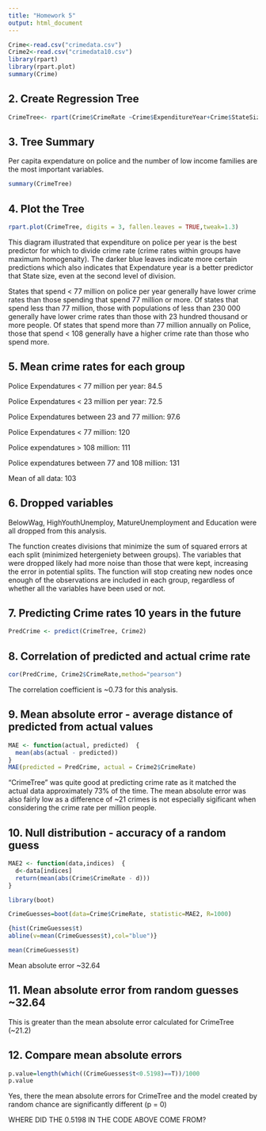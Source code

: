 ---
title: "Homework 5"
output: html_document
---
```{r}
Crime<-read.csv("crimedata.csv")
Crime2<-read.csv("crimedata10.csv")
library(rpart)
library(rpart.plot)
summary(Crime)
```

## 2. Create Regression Tree

```{r}
CrimeTree<- rpart(Crime$CrimeRate ~Crime$ExpenditureYear+Crime$StateSize+Crime$BelowWage+Crime$HighYouthUnemploy+Crime$MatureUnemployment+Crime$Education, data = Crime)
```

## 3. Tree Summary

Per capita expendature on police and the number of low income families are the most important variables.

```{r}
summary(CrimeTree)
```


## 4. Plot the Tree

```{r}
rpart.plot(CrimeTree, digits = 3, fallen.leaves = TRUE,tweak=1.3)
```


This diagram illustrated that expenditure on police per year is the best predictor for which to divide crime rate (crime rates within groups have maximum homogenaity). The darker blue leaves indicate more certain predictions which also indicates that Expendature year is a better predictor that State size, even at the second level of division. 


States that spend < 77 million on police per year generally have lower crime rates than those spending that spend 77 million or more. Of states that spend less than 77 million, those with populations of less than 230 000 generally have lower crime rates than those with 23 hundred thousand or more people. Of states that spend more than 77 million annually on Police, those that spend < 108 generally have a higher crime rate than those who spend more.


## 5. Mean crime rates for each group

Police Expendatures < 77 million per year: 84.5


Police Expendatures < 23 million per year: 72.5


Police Expendatures between 23 and 77 million: 97.6


Police Expendatures < 77 million: 120


Police expendatures > 108 million: 111


Police expendatures between 77 and 108 million: 131


Mean of all data: 103


## 6. Dropped variables

BelowWag, HighYouthUnemploy, MatureUnemployment and Education were all dropped from this analysis.


The function creates divisions that minimize the sum of squared errors at each split (minimized hetergeniety between groups). The variables that were dropped likely had more noise than those that were kept, increasing the error in potential splits. The function will stop creating new nodes once enough of the observations are included in each group, regardless of whether all the variables have been used or not.


## 7. Predicting Crime rates 10 years in the future

```{r}
PredCrime <- predict(CrimeTree, Crime2)
```

## 8. Correlation of predicted and actual crime rate

```{r}
cor(PredCrime, Crime2$CrimeRate,method="pearson")
```
The correlation coefficient is ~0.73 for this analysis.


## 9. Mean absolute error - average distance of predicted from actual values

```{r}
MAE <- function(actual, predicted)  {
  mean(abs(actual - predicted))
}
MAE(predicted = PredCrime, actual = Crime2$CrimeRate)
```

"CrimeTree" was quite good at predicting crime rate as it matched the actual data approximately 73% of the time. The mean absolute error was also fairly low as a difference of ~21 crimes is not especially sigificant when considering the crime rate per million people.

## 10. Null distribution - accuracy of a random guess

```{r}
MAE2 <- function(data,indices)  {
  d<-data[indices]
  return(mean(abs(Crime$CrimeRate - d)))
}

library(boot)

CrimeGuesses=boot(data=Crime$CrimeRate, statistic=MAE2, R=1000)

{hist(CrimeGuesses$t)
abline(v=mean(CrimeGuesses$t),col="blue")}

mean(CrimeGuesses$t)
```

Mean absolute error ~32.64


## 11. Mean absolute error from random guesses ~32.64
This is greater than the mean absolute error calculated for CrimeTree (~21.2)

## 12. Compare mean absolute errors

```{r}
p.value=length(which((CrimeGuesses$t<0.5198)==T))/1000
p.value
```

Yes, there the mean absolute errors for CrimeTree and the model created by random chance are significantly different (p = 0)

WHERE DID THE 0.5198 IN THE CODE ABOVE COME FROM?

